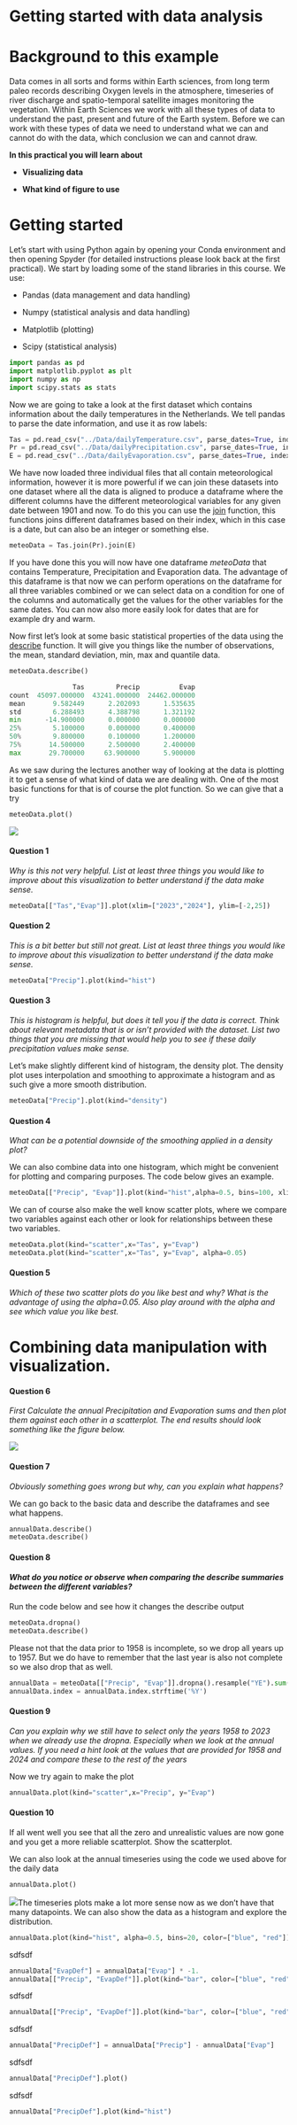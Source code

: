 # Getting started with data analysis

# Background to this example

Data comes in all sorts and forms within Earth sciences, from long term paleo records describing Oxygen levels in the atmosphere, timeseries of river discharge and spatio-temporal satellite images monitoring the vegetation. Within Earth Sciences we work with all these types of data to understand the past, present and future of the Earth system. Before we can work with these types of data we need to understand what we can and cannot do with the data, which conclusion we can and cannot draw.

**In this practical you will learn about**

-   **Visualizing data**

-   **What kind of figure to use**

# Getting started

Let's start with using Python again by opening your Conda environment and then opening Spyder (for detailed instructions please look back at the first practical). We start by loading some of the stand libraries in this course. We use:

-   Pandas (data management and data handling)

-   Numpy (statistical analysis and data handling)

-   Matplotlib (plotting)

-   Scipy (statistical analysis)

``` python
import pandas as pd
import matplotlib.pyplot as plt
import numpy as np
import scipy.stats as stats
```

Now we are going to take a look at the first dataset which contains information about the daily temperatures in the Netherlands. We tell pandas to parse the date information, and use it as row labels:

``` python
Tas = pd.read_csv("../Data/dailyTemperature.csv", parse_dates=True, index_col=0)
Pr = pd.read_csv("../Data/dailyPrecipitation.csv", parse_dates=True, index_col=0)
E = pd.read_csv("../Data/dailyEvaporation.csv", parse_dates=True, index_col=0)
```

We have now loaded three individual files that all contain meteorological information, however it is more powerful if we can join these datasets into one dataset where all the data is aligned to produce a dataframe where the different columns have the different meteorological variables for any given date between 1901 and now. To do this you can use the [join](https://pandas.pydata.org/docs/reference/api/pandas.DataFrame.join.html) function, this functions joins different dataframes based on their index, which in this case is a date, but can also be an integer or something else.

``` python
meteoData = Tas.join(Pr).join(E)
```

If you have done this you will now have one dataframe *meteoData* that contains Temperature, Precipitation and Evaporation data. The advantage of this dataframe is that now we can perform operations on the dataframe for all three variables combined or we can select data on a condition for one of the columns and automatically get the values for the other variables for the same dates. You can now also more easily look for dates that are for example dry and warm.

Now first let's look at some basic statistical properties of the data using the [describe](https://pandas.pydata.org/docs/reference/api/pandas.DataFrame.describe.html) function. It will give you things like the number of observations, the mean, standard deviation, min, max and quantile data.

``` python
meteoData.describe()

                Tas        Precip          Evap
count  45097.000000  43241.000000  24462.000000
mean       9.582449      2.202093      1.535635
std        6.288493      4.388798      1.321192
min      -14.900000      0.000000      0.000000
25%        5.100000      0.000000      0.400000
50%        9.800000      0.100000      1.200000
75%       14.500000      2.500000      2.400000
max       29.700000     63.900000      5.900000
```

As we saw during the lectures another way of looking at the data is plotting it to get a sense of what kind of data we are dealing with. One of the most basic functions for that is of course the plot function. So we can give that a try

``` python
meteoData.plot()
```

![](images/clipboard-732086209.png)

#### Question 1

*Why is this not very helpful. List at least three things you would like to improve about this visualization to better understand if the data make sense.*

``` python
meteoData[["Tas","Evap"]].plot(xlim=["2023","2024"], ylim=[-2,25])
```

#### Question 2

*This is a bit better but still not great. List at least three things you would like to improve about this visualization to better understand if the data make sense.*

``` python
meteoData["Precip"].plot(kind="hist")
```

#### Question 3

*This is histogram is helpful, but does it tell you if the data is correct. Think about relevant metadata that is or isn't provided with the dataset. List two things that you are missing that would help you to see if these daily precipitation values make sense.*

Let's make slightly different kind of histogram, the density plot. The density plot uses interpolation and smoothing to approximate a histogram and as such give a more smooth distribution.

``` python
meteoData["Precip"].plot(kind="density")
```

#### Question 4

*What can be a potential downside of the smoothing applied in a density plot?*

We can also combine data into one histogram, which might be convenient for plotting and comparing purposes. The code below gives an example.

``` python
meteoData[["Precip", "Evap"]].plot(kind="hist",alpha=0.5, bins=100, xlim=[0,30])
```

We can of course also make the well know scatter plots, where we compare two variables against each other or look for relationships between these two variables.

``` python
meteoData.plot(kind="scatter",x="Tas", y="Evap")
meteoData.plot(kind="scatter",x="Tas", y="Evap", alpha=0.05)
```

#### Question 5

*Which of these two scatter plots do you like best and why? What is the advantage of using the alpha=0.05. Also play around with the alpha and see which value you like best.*

# Combining data manipulation with visualization.

#### Question 6

*First Calculate the annual Precipitation and Evaporation sums and then plot them against each other in a scatterplot. The end results should look something like the figure below.*

![](images/clipboard-3263943792.png)

#### Question 7

*Obviously something goes wrong but why, can you explain what happens?*

We can go back to the basic data and describe the dataframes and see what happens.

``` python
annualData.describe()
meteoData.describe()
```

#### Question 8

#### *What do you notice or observe when comparing the describe summaries between the different variables?*

Run the code below and see how it changes the describe output

``` python
meteoData.dropna()
meteoData.describe()
```

Please not that the data prior to 1958 is incomplete, so we drop all years up to 1957. But we do have to remember that the last year is also not complete so we also drop that as well.

``` python
annualData = meteoData[["Precip", "Evap"]].dropna().resample("YE").sum().loc["1958":"2023"]
annualData.index = annualData.index.strftime('%Y')
```

#### Question 9

*Can you explain why we still have to select only the years 1958 to 2023 when we already use the dropna. Especially when we look at the annual values. If you need a hint look at the values that are provided for 1958 and 2024 and compare these to the rest of the years*

Now we try again to make the plot

``` python
annualData.plot(kind="scatter",x="Precip", y="Evap")
```

#### Question 10

If all went well you see that all the zero and unrealistic values are now gone and you get a more reliable scatterplot. Show the scatterplot.

We can also look at the annual timeseries using the code we used above for the daily data

``` python
annualData.plot()
```

![](images/clipboard-1307960221.png)The timeseries plots make a lot more sense now as we don't have that many datapoints. We can also show the data as a histogram and explore the distribution.

``` python
annualData.plot(kind="hist", alpha=0.5, bins=20, color=["blue", "red"])
```

sdfsdf

``` python
annualData["EvapDef"] = annualData["Evap"] * -1.
annualData[["Precip", "EvapDef"]].plot(kind="bar", color=["blue", "red"], stacked=True)
```

sdfsdf

``` python
annualData[["Precip", "EvapDef"]].plot(kind="bar", color=["blue", "red"], stacked=True)
```

sdfsdf

``` python
annualData["PrecipDef"] = annualData["Precip"] - annualData["Evap"]
```

sdfsdf

``` python
annualData["PrecipDef"].plot()
```

sdfsdf

``` python
annualData["PrecipDef"].plot(kind="hist")
```
